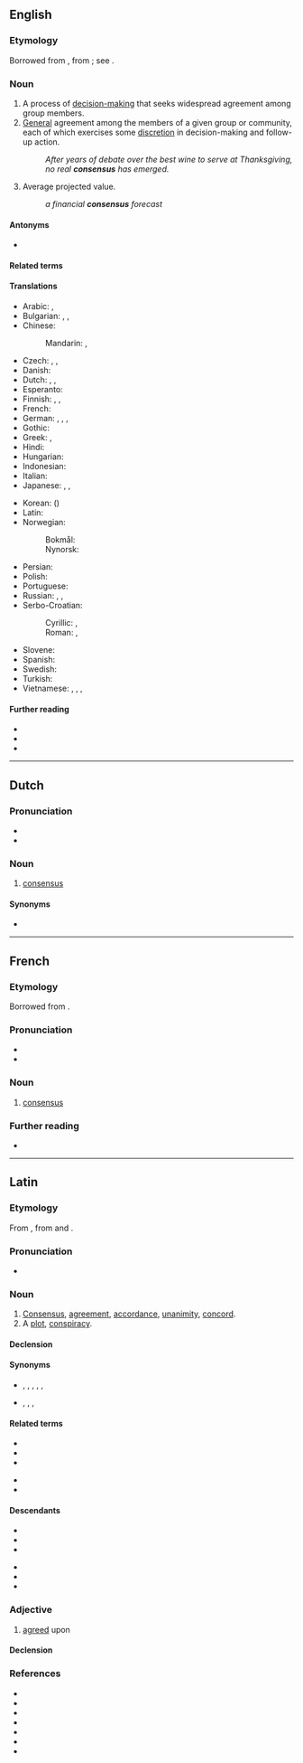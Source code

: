 ==English==
{{wikipedia}}

===Etymology===
{{PIE root|en|sent|id=feel}}
Borrowed from {{bor|en|la|cōnsēnsus||agreement, accordance, unanimity}}, from {{m|la|cōnsentiō||feel together; agree}}; see {{m|en|consent}}.

===Noun===
{{en-noun|~}}

# A process of [[w:Group decision-making#Decision-making in social settings|decision-making]] that seeks widespread agreement among group members.
# [[general#Adjective|General]] agreement among the members of a given group or community, each of which exercises some [[discretion]] in decision-making and follow-up action.
#: ''After years of debate over the best wine to serve at Thanksgiving, no real '''consensus''' has emerged.''
# {{lb|en|attributive}} Average projected value.
#: ''a financial '''consensus''' forecast''

====Antonyms====
* {{l|en|dissensus}}

====Related terms====
{{rootsee|en|sent|id=feel}}

====Translations====
{{trans-top|general agreement}}
* Arabic: {{t+|ar|إِجْمَاع|m}}, {{t|ar|تَوَافُق|m}}
* Bulgarian: {{t+|bg|съгла́сие|n|sc=Cyrl}}, {{t+|bg|единоду́шие|n|sc=Cyrl}}, {{t|bg|консе́нсус|m|sc=Cyrl}}
* Chinese:
*: Mandarin: {{t+|cmn|共識|sc=Hani}}, {{t+|cmn|共识|tr=gòngshí|sc=Hani}}
* Czech: {{t+|cs|shoda|f}}, {{t+|cs|souhlas|m}}, {{t+|cs|konsenzus|m}}
* Danish: {{t+|da|konsensus}}
* Dutch: {{t+|nl|consensus|m}}, {{t+|nl|eensgezindheid}}, {{t+|nl|overeenstemming}}
* Esperanto: {{t|eo|interkonsento}}
* Finnish: {{t+|fi|yhteisymmärrys}}, {{t+|fi|yksimielisyys}}, {{t+|fi|konsensus}}
* French: {{t+|fr|consensus|m}}
* German: {{t+|de|Konsens|m}}, {{t+|de|Einvernehmen|n}}, {{t+|de|Einigkeit|f}}, {{t+|de|Übereinstimmung|f}}
* Gothic: {{t|got|𐍃𐌰𐌼𐌰𐌵𐌹𐍃𐍃|f}}
* Greek: {{t+|el|ομοφωνία|f|sc=Grek}}, {{t|el|κοινή συναίνεση|f|sc=Grek}}
* Hindi: {{t+|hi|संप्रतिपत्ति|f|sc=Deva}}
* Hungarian: {{t+|hu|egyezség}}
* Indonesian: {{t+|id|konsensus}}
* Italian: {{t+|it|consenso|m}}
* Japanese: {{t+|ja|総意|tr=そうい, sōi}}, {{t|ja|協心|tr=きょうしん, kyōshin}}, {{t|ja|コンセンサス|tr=konsensasu}}
{{trans-mid}}
* Korean: {{t+|ko|합의}} ({{t+|ko|合意|sc=Hani}})
* Latin: {{t|la|consensus|m}}
* Norwegian:
*: Bokmål: {{t+|nb|konsensus|m}}
*: Nynorsk: {{t|nn|konsensus|m}}
* Persian: {{t+|fa|اجماع|m|tr=ejmâ'}}
* Polish: {{t+|pl|konsensus|m-in}}
* Portuguese: {{t+|pt|consenso|m}}
* Russian: {{t+|ru|консе́нсус|m|tr=konsɛ́nsus}}, {{t+|ru|согла́сие|n}}, {{t+|ru|единоду́шие|n}}
* Serbo-Croatian:
*: Cyrillic: {{t|sh|консѐнзус|m|sc=Cyrl}}, {{t|sh|спо̏разӯм|m|sc=Cyrl}}
*: Roman: {{t+|sh|konsènzus|m}}, {{t+|sh|spȍrazūm|m}}
* Slovene: {{t|sl|dogovor}}
* Spanish: {{t+|es|consenso|m}}
* Swedish: {{t+|sv|konsensus}}
* Turkish: {{t+|tr|oy birliği}}
* Vietnamese: {{t|vi|đồng lòng|alt=sự đồng lòng}}, {{t+|vi|đồng thuận|alt=sự đồng thuận}}, {{t+|vi|đồng tâm|alt=sự đồng tâm}}, {{t+|vi|nhất trí|alt=sự nhất trí}}
{{trans-bottom}}

====Further reading====
* {{R:Webster 1913}}
* {{R:Century 1911}}
* {{R:Keywords|page=76}}

----

==Dutch==

===Pronunciation===
* {{audio|nl|Nl-consensus.ogg|Audio}}
* {{hyphenation|nl|con|sen|sus}}

===Noun===
{{nl-noun|m|-|-}}

# [[#English|consensus]]

====Synonyms====
* {{l|nl|overeenstemming}}

----

==French==

===Etymology===
Borrowed from {{bor|fr|la|cōnsēnsus||agreement, accordance, unanimity}}.

===Pronunciation===
* {{fr-IPA|consinsuss|consensuss}}
* {{audio|fr|LL-Q150 (fra)-Lepticed7-consensus.wav|Audio}}

===Noun===
{{fr-noun|m|consensus}}

# [[#English|consensus]]

===Further reading===
* {{R:TLFi}}

----

==Latin==

===Etymology===
From {{m|la|cōnsentiō||feel together; agree}}, from {{m|la|con-||together}} and {{m|la|sentiō||sense; perceive; feel}}.

===Pronunciation===
* {{la-IPA|cōnsēnsus}}

===Noun===
{{la-noun|cōnsēnsus<4>}}

# [[consensus#English|Consensus]], [[agreement]], [[accordance]], [[unanimity]], [[concord]].
# A [[plot]], [[conspiracy]].

====Declension====
{{la-ndecl|cōnsēnsus<4>}}

====Synonyms====
* {{sense|concord, agreement}} {{l|la|concentus}}, {{l|la|concordātiō}}, {{l|la|concordia}}, {{l|la|concorditās}}, {{l|la|harmonia}}, {{l|la|ūnanimitās}}
* {{sense|plot, conspiracy}} {{l|la|coitiō}}, {{l|la|coniūrātiō}}, {{l|la|cōnsēnsiō}}, {{l|la|cōnspīrātiō}}

====Related terms====
{{top2}}
* {{l|la|cōnsēnsiō}}
* {{l|la|cōnsentāneē}}
* {{l|la|cōnsentāneus}}
{{mid2}}
* {{l|la|cōnsentiēns}}
* {{l|la|cōnsentiō}}
{{bottom}}

====Descendants====
{{top2}}
* {{desc|en|consensus|bor=1}}
* {{desc|fr|consensus|bor=1}}
* {{desc|it|consenso|bor=1}}
{{mid2}}
* {{desc|pt|consenso|bor=1}}
* {{desc|ro|consens|bor=1}}
* {{desc|es|consenso|bor=1}}
{{bottom}}

===Adjective===
{{la-adj|cōnsēnsus}}

# {{lb|la|rare}} [[agreed]] upon

====Declension====
{{la-adecl|cōnsēnsus}}

===References===
* {{R:L&S}}
* {{R:Elementary Lewis}}
* {{R:du Cange}}
* {{R:Gaffiot}}
* {{R:M&A}}
* {{R:Peck}}
* {{R:Smith's Antiquities}}